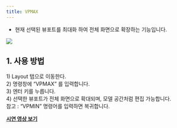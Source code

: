 ```yaml
---
title: VPMAX
---
```



[image1]: ../../../../../assets/images/commands/vpmax/image1.png

* 현재 선택된 뷰포트를 최대화 하여 전체 화면으로 확장하는 기능입니다.

![][image1]

## **1\. 사용 방법**

1\) Layout 탭으로 이동한다.  
2\) 명령창에 “VPMAX” 를 입력합니다.  
3\) 엔터 키를 누릅니다.  
4\) 선택한 뷰포트가 전체 화면으로 확대되며, 모델 공간처럼 편집 가능합니다.  
    참고 : “VPMIN” 명령어를 입력하면 복귀합니다.

[**<Icon name="youtube" class="emoji"/> 시연 영상 보기**]()
